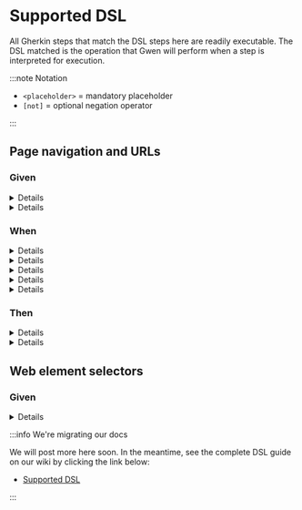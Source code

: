 
# Supported DSL

All Gherkin steps that match the DSL steps here are readily executable. The DSL matched is the operation that Gwen will perform when a step is interpreted for execution.

:::note Notation

- `<placeholder>` = mandatory placeholder
- `[not]` = optional negation operator

:::

## Page navigation and URLs

### Given

<a name="the-page-url-is-url" />
<details style={{ backgroundColor: '#FFFFFF00' }}>
  <summary>the <code>&lt;page&gt;</code> url is "<code>&lt;url&gt;</code>"</summary>
  <p>Sets the URL for a web page and puts the page into scope.</p>
  <ul>
    <li><code>&lt;page&gt;</code> = the name of the page</li>
    <li><code>&lt;url&gt;</code> = the page URL (can be a <a href="https://github.com/gwen-interpreter/gwen/wiki/Doc-Strings">DocString</a>)</li>
  </ul>
  <p>
    <p><b>Example usage</b></p>
    <pre>
    Given the todo page url is "https://todomvc.com/examples/react"
    </pre>
    <pre>
    When I navigate to the todo page
    </pre>
  </p>
  <p>
    <a href="#the-page-url-is-url">Link</a> &nbsp; &nbsp;
    Since v<a href="https://github.com/gwen-interpreter/gwen-web/releases/tag/v2.41.0">2.41.0</a>
  </p>
</details>

<a name="i-am-on-the-page" />
<details style={{ backgroundColor: '#FFFFFF00' }}>
  <summary>I am on the <code>&lt;page&gt;</code></summary>
  <p>Puts the given page into scope.</p>
  <ul>
    <li><code>&lt;page&gt;</code> = the name of the page</li>
  </ul>
  <p>
    <p><b>Example usage</b></p>
    <pre>
    Given I am on the todo page
    </pre>
    <pre>
    And the todo field can be located by class "new-todo"
    </pre>
    <pre>
    When I enter "Walk the dog" in the todo field
    </pre>
  </p>
  <p>
    <a href="#i-am-on-the-page">Link</a> &nbsp; &nbsp;
    Since v<a href="https://github.com/gwen-interpreter/gwen-web/releases/tag/v1.0.0">1.0.0</a>
  </p>
</details>

### When

<a name="i-navigate-to-url" />
<details style={{ backgroundColor: '#FFFFFF00' }}>
  <summary>I navigate to "<code>&lt;url&gt;</code>"</summary>
  <p>Navigates the browser to the given URL. Starts a new browser window if one is not open.</p>
  <ul>
    <li><code>&lt;url&gt;</code> = the URL to navigate to (can be a <a href="https://github.com/gwen-interpreter/gwen/wiki/Doc-Strings">DocString</a>)</li>
  </ul>
  <p>
    <p><b>Example usage</b></p>
    <pre>
    When I navigate to "https://todomvc.com/examples/react"
    </pre>
  </p>
  <p>
    <a href="#i-navigate-to-url">Link</a> &nbsp; &nbsp;
    Since v<a href="https://github.com/gwen-interpreter/gwen-web/releases/tag/v1.0.0">1.0.0</a>
  </p>
</details>

<a name="i-navigate-to-the-page" />
<details style={{ backgroundColor: '#FFFFFF00' }}>
  <summary>I navigate to the <code>&lt;page&gt;</code></summary>
  <p>Navigates the browser to the URL bound to the given page and puts it into scope. Starts a new browser window if one is not open.</p>
  <ul>
    <li><code>&lt;page&gt;</code> = the name of the page to navigate to</li>
  </ul>
  <p>
    <p><b>Example usage</b></p>
    <pre>
    Given the todo page url is "https://todomvc.com/examples/react"
    </pre>
    <pre>
    When I navigate to the todo page
    </pre>
  </p>
  <p>
    <a href="#i-navigate-to-the-page">Link</a> &nbsp; &nbsp;
    Since v<a href="https://github.com/gwen-interpreter/gwen-web/releases/tag/v1.0.0">1.0.0</a>
  </p>
</details>

<a name="i-capture-the-current-url" />
<details style={{ backgroundColor: '#FFFFFF00' }}>
  <summary>I capture the current URL</summary>
  <p>Captures the current browser URL and binds it to the name: <code>the current URL</code>.</p>
  <p>
    <p><b>Example usage</b></p>
    <pre>
    When I capture the current URL
    </pre>
    <pre>
    And I navigate to "{'${the current URL}'}?q=gwen"
    </pre>
  </p>
  <p>
    <a href="#i-capture-the-current-url">Link</a> &nbsp; &nbsp;
    Since v<a href="https://github.com/gwen-interpreter/gwen-web/releases/tag/v1.0.0">1.0.0</a>
  </p>
</details>

<a name="i-capture-the-current-url-as-name" />
<details style={{ backgroundColor: '#FFFFFF00' }}>
  <summary>I capture the current URL as <code>&lt;name&gt;</code></summary>
  <p>Captures the current browser URL and binds it to the given name.</p>
  <ul>
    <li><code>&lt;name&gt;</code> = the name to bind the captured URL to</li>
  </ul>
  <p>
    <p><b>Example usage</b></p>
    <pre>
    When I capture the current URL as the base URL
    </pre>
    <pre>
    And I navigate to "{'${the base URL}'}?q=gwen"
    </pre>
    <pre>
    Then the current URL should start with the base URL
    </pre>
  </p>
  <p>
    <a href="#i-capture-the-current-url-as-name">Link</a> &nbsp; &nbsp;
    Since v<a href="https://github.com/gwen-interpreter/gwen-web/releases/tag/v1.0.0">1.0.0</a>
  </p>
</details>

<a name="i-capture-the-text-in-the-current-url-by-regex-as-name" />
<details style={{ backgroundColor: '#FFFFFF00' }}>
  <summary>I capture the text in the current URL by regex "<code>&lt;expression&gt;</code>" as <code>&lt;name&gt;</code></summary>
  <p>Captures a substring from the current browser URL by regex and binds it to the given name.</p>
  <ul>
    <li><code>&lt;expression&gt;</code> = the regex expression</li>
    <li><code>&lt;name&gt;</code> = the name to bind the captured substring to</li>
  </ul>
  <p>
    <p><b>Example usage</b></p>
    <pre>
    When I capture the text in the current URL by regex "q=([^&]*)" as q
    </pre>
    <pre>
    Then q should be "gwen"
    </pre>
  </p>
  <p>
    <a href="#i-capture-the-text-in-the-current-url-by-regex-as-name">Link</a> &nbsp; &nbsp;
    Since v<a href="https://github.com/gwen-interpreter/gwen-web/releases/tag/v1.0.0">1.0.0</a>
  </p>
</details>

### Then

<a name="the-current-url-should-match-expression" />
<details style={{ backgroundColor: '#FFFFFF00' }}>
  <summary>the current URL should <code>[not] &lt;match&gt;</code> "<code>&lt;expression&gt;</code>"</summary>
  <p>Checks if the current browser URL matches (or doesn't match) a given expression. Reports an assertion error if the match fails.</p>
  <ul>
    <li><code>[not]</code> = include the word <code>not</code> to negate the match, omit otherwise</li>
    <li><code>&lt;match&gt;</code> = the type of match to perform, one of:
      <ul>
        <li><b>be</b> : for exact match</li>
        <li><b>contain</b> : for partial match</li>
        <li><b>start with</b> : for partial leading match</li>
        <li><b>end with</b> : for partial trailing match</li>
        <li><b>match regex</b> : for regex match</li>
        <li><b>match xpath</b> : for XML match</li>
        <li><b>match template</b> : for <a href="https://github.com/gwen-interpreter/gwen/wiki/Template-Matching">template match</a>, since v<a href="https://github.com/gwen-interpreter/gwen-web/releases/tag/v2.16.0">2.16.0</a></li>
        <li><b>match template file</b> : for <a href="https://github.com/gwen-interpreter/gwen/wiki/Template-Matching">template file match</a>, since v<a href="https://github.com/gwen-interpreter/gwen-web/releases/tag/v2.16.0">2.16.0</a></li>
      </ul>
    </li>
    <li><code>&lt;expression&gt;</code> = the expression to match (can be a <a href="https://github.com/gwen-interpreter/gwen/wiki/Doc-Strings">DocString</a>)</li>
  </ul>
  <p>
    <p><b>Example usage</b></p>
    <pre>
    Then the current URL should contain "todomvc.com"
    </pre>
    <p>Or negated:</p>
    <pre>
    Then the current URL should not contain "todomvc.com"
    </pre>
  </p>
  <p>
    <a href="#the-current-url-should-match-expression">Link</a> &nbsp; &nbsp;
    Since v<a href="https://github.com/gwen-interpreter/gwen-web/releases/tag/v1.0.0">1.0.0</a>
  </p>
</details>

<a name="the-current-url-should-match-name" />
<details style={{ backgroundColor: '#FFFFFF00' }}>
  <summary>the current URL should <code>[not] &lt;match&gt;</code> <code>&lt;name&gt;</code>
  </summary>
  <p>Checks if the current URL in the browser matches (or doesn't match) an expression bound to a name. Reports an assertion error if the match fails.</p>
  <ul>
    <li><code>[not]</code> = include the word <code>not</code> to negate the match, omit otherwise</li>
    <li><code>&lt;match&gt;</code> = the type of match to perform, one of:
      <ul>
        <li><b>be</b> : for exact match</li>
        <li><b>contain</b> : for partial match</li>
        <li><b>start with</b> : for partial leading match</li>
        <li><b>end with</b> : for partial trailing match</li>
        <li><b>match regex</b> : for regex match</li>
        <li><b>match xpath</b> : for XML match</li>
        <li><b>match template</b> : for <a href="https://github.com/gwen-interpreter/gwen/wiki/Template-Matching">template match</a>, since v<a href="https://github.com/gwen-interpreter/gwen-web/releases/tag/v2.16.0">2.16.0</a></li>
        <li><b>match template file</b> : for <a href="https://github.com/gwen-interpreter/gwen/wiki/Template-Matching">template file match</a>, since v<a href="https://github.com/gwen-interpreter/gwen-web/releases/tag/v2.16.0">2.16.0</a></li>
      </ul>
    </li>
    <li><code>&lt;name&gt;</code> = the name of the binding containing the expression to match</li>
  </ul>
  <p>
    <p><b>Example usage</b></p>
    <pre>
    Given my domain is "todomvc.com"
    </pre>
    <pre>
    Then the current URL should contain my domain
    </pre>
    <p>Or negated:</p>
    <pre>
    Then the current URL should not contain my domain
    </pre>
  </p>
  <p>
    <a href="#the-current-url-should-match-name">Link</a> &nbsp; &nbsp;
    Since v<a href="https://github.com/gwen-interpreter/gwen-web/releases/tag/v1.0.0">1.0.0</a>
  </p>
</details>

## Web element selectors

### Given

<a name="element-can-be-located-by-selector-expression" />
<details style={{ backgroundColor: '#FFFFFF00' }}>
  <summary><code>&lt;element&gt;</code> can be located by <code>&lt;selector&gt;</code> "<code>&lt;expression&gt;</code>"</summary>
  <p>Defines a selector for a web element and gives it a <a href="https://github.com/gwen-interpreter/gwen-web/wiki/Runtime-Settings#gwenweblocatorwaitseconds">default timeout</a>.</p>
  <ul>
    <li><code>&lt;elemen&gt;</code> = the web element name</li>
    <li><code>&lt;selector&gt;</code> = the selector type, one of:
      <ul>
        <li><b>id</b> : for selecting by id</li>
        <li><b>tag name</b> : for selecting by tag name</li>
        <li><b>name</b> : shorthand alternative for <b>tag name</b>, since v<a href="https://github.com/gwen-interpreter/gwen-web/releases/tag/v2.46.0">2.46.0</a></li>
        <li><b>css selector</b> : for selecting by css</li>
        <li><b>css</b> : shorthand alternative for <b>css selector</b>, since v<a href="https://github.com/gwen-interpreter/gwen-web/releases/tag/v2.46.0">2.46.0</a></li>
        <li><b>class name</b> : for selecting by class name</li>
        <li><b>class</b> : shorthand alternative for <b>class name</b>, since v<a href="https://github.com/gwen-interpreter/gwen-web/releases/tag/v2.46.0">2.46.0</a></li>
        <li><b>xpath</b> : for selecting by XPath</li>
        <li><b>link text</b> : for selecting by link text</li>
        <li><b>partial link text</b> : for selecting by partial link text</li>
        <li><b>javascript</b> : for selecting by JavaScript</li>
        <li><b>js</b> : shorthand alternative for <b>javascript</b>, since v<a href="https://github.com/gwen-interpreter/gwen-web/releases/tag/v2.46.0">2.46.0</a></li>
      </ul>
    </li>
    <li><code>&lt;expression&gt;</code> = the selector expression</li>
  </ul>
  <p>
    <p><b>Example usage</b></p>
    <pre>
    Given the todo field can be located by class "new-todo"
    </pre>
    <pre>
    When I enter "Walk the dog" in the todo field
    </pre>
  </p>
  <p>
    <a href="#element-can-be-located-by-selector-expression">Link</a> &nbsp; &nbsp;
    Since v<a href="https://github.com/gwen-interpreter/gwen-web/releases/tag/v1.0.0">1.0.0</a>
  </p>
</details>

:::info We're migrating our docs

We will post more here soon. In the meantime, see the complete DSL guide on our wiki by clicking the link below:

- [Supported DSL](https://github.com/gwen-interpreter/gwen-web/wiki/Supported-DSL)

:::
